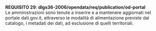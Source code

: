 ::: {#req-29 .callout-important appearance="simple" icon=false}
[**REQUISITO 29**]{.testo-rosso}: **dlgs36-2006/opendata/req/publication/od-portal**<br>
Le amministrazioni sono tenute a inserire e a mantenere aggiornati nel portale dati.gov.it, attraverso le modalità di alimentazione previste dal catalogo, i metadati dei dati, ad esclusione
di quelli territoriali.
:::
